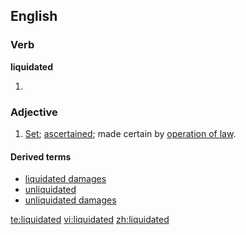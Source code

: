 ==English==
===Verb===
'''liquidated'''
# {{past of|[[liquidate]]}}

===Adjective===
{{en-adj}}
# {{law}} [[set|Set]]; [[ascertained]]; made certain by [[operation of law]].

====Derived terms====
*[[liquidated damages]]
*[[unliquidated]]
*[[unliquidated damages]]

[[te:liquidated]]
[[vi:liquidated]]
[[zh:liquidated]]